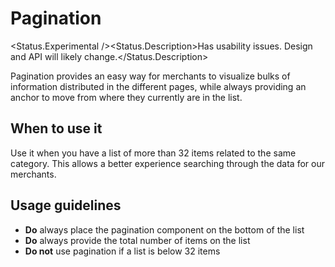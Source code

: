 
# Pagination

<Status.Experimental /><Status.Description>Has usability issues. Design and API will likely change.</Status.Description>

Pagination provides an easy way for merchants to visualize bulks of information distributed in the different pages,
while always providing an anchor to move from where they currently are in the list.

<Story id="components-pagination--base" />

<Props of={Pagination} />

## When to use it

Use it when you have a list of more than 32 items related to the same category. This allows a better
experience searching through the data for our merchants.

## Usage guidelines

- **Do** always place the pagination component on the bottom of the list
- **Do** always provide the total number of items on the list
- **Do not** use pagination if a list is below 32 items
